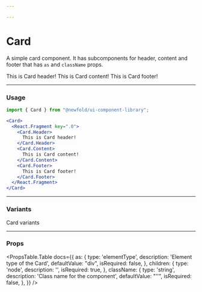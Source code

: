 ```yaml
---

---
```


# Card
A simple card component. It has subcomponents for header, content and footer that has `as` and `className` props.


<NewfoldRoot>
  <Card>
    <React.Fragment key=".0">
      <Card.Header>
        This is Card header!
      </Card.Header>
      <Card.Content>
        This is Card content!
      </Card.Content>
      <Card.Footer>
        This is Card footer!
      </Card.Footer>
    </React.Fragment>
  </Card>
</NewfoldRoot>

---
### Usage
```jsx
import { Card } from "@newfold/ui-component-library";

<Card>
  <React.Fragment key=".0">
    <Card.Header>
      This is Card header!
    </Card.Header>
    <Card.Content>
      This is Card content!
    </Card.Content>
    <Card.Footer>
      This is Card footer!
    </Card.Footer>
  </React.Fragment>
</Card>
```
---
### Variants
Card variants
<Variants />

---
### Props
<PropsTable.Table docs={{
  as: {
    type: 'elementType',
    description: 'Element type of the Card',
    defaultValue: "div",
    isRequired: false,
  },
  children: {
    type: 'node',
    description: '',
    isRequired: true,
  },
  className: {
    type: 'string',
    description: 'Class name for the component',
    defaultValue: "''",
    isRequired: false,
  },
}}
/>
